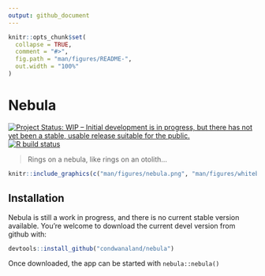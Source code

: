 ```yaml
---
output: github_document
---
```


<!-- README.md is generated from README.Rmd. Please edit that file -->

```r
knitr::opts_chunk$set(
  collapse = TRUE,
  comment = "#>",
  fig.path = "man/figures/README-",
  out.width = "100%"
)
```
# Nebula

<!-- badges: start -->
[![Project Status: WIP – Initial development is in progress, but there has not yet been a stable, usable release suitable for the public.](https://www.repostatus.org/badges/latest/wip.svg)](https://www.repostatus.org/#wip)
[![R build status](https://github.com/condwanaland/otolith-placeholder/workflows/R-CMD-check/badge.svg)](https://github.com/condwanaland/otolith-placeholder/actions)
<!-- badges: end -->

> Rings on a nebula, like rings on an otolith...

```r
knitr::include_graphics(c("man/figures/nebula.png", "man/figures/whitebait-otolith-dark-small.png"))
```


## Installation

Nebula is still a work in progress, and there is no current stable version available. You're welcome to download the current devel version from github with:


``` r
devtools::install_github("condwanaland/nebula")
```

Once downloaded, the app can be started with `nebula::nebula()`

